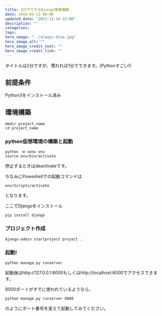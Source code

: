 ```yaml
---
title: 2分でできるDjango環境構築
date: 2018-04-12 00:00
updated_date: "2021-11-14 22:00"
description: ""
categories:
tags:
hero_image: "../always-blue.jpg"
hero_image_alt: ""
hero_image_credit_text: ""
hero_image_credit_link: ""
---
```

タイトルは2分ですが、慣れれば1分でできます。(Pythonすごい!)

## 前提条件
Python3をインストール済み

## 環境構築

```
mkdir project_name
cd project_name
```

### python仮想環境の構築と起動

```
python -m venv env
source env/bin/activate
```

停止するときはdeactivateです。

ちなみにPoweshellでの起動コマンドは

```
env/Scripts/activate
```

となります。

ここでDjangoをインストール

```
pip install django
```

### プロジェクト作成

```
django-admin startproject project .
```

### 起動!

```
python manage.py runserver
```

起動後はhttp://127.0.0.1:8000もしくはhttp://localhost:8000でアクセスできます。

8000ポートがすでに使われているようなら、

```
python manage.py runserver 8080
```

のようにポート番号を変えて起動してみてください。